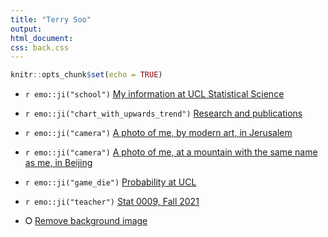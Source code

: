 ```yaml
---
title: "Terry Soo"
output: 
html_document: 
css: back.css
---
```



<link rel="apple-touch-icon" sizes="180x180" href="https://tsoo-math.github.io/apple-touch-icon.png">
<link rel="icon" type="image/png" sizes="32x32" href="https://tsoo-math.github.io/favicon-32x32.png">
<link rel="icon" type="image/png" sizes="16x16" href="https://tsoo-math.github.io/favicon-16x16.png">
<link rel="manifest" href="https://tsoo-math.github.io/site.webmanifest">



```r
knitr::opts_chunk$set(echo = TRUE)
```

* `r emo::ji("school")` [My information at UCL Statistical Science](https://www.ucl.ac.uk/statistics/dr-terry-soo)



*  `r emo::ji("chart_with_upwards_trend")` [Research and publications](https://tsoo-math.github.io/m3/research.html)



* `r emo::ji("camera")` [A photo of me, by modern art, in Jerusalem](https://tsoo-math.github.io/m3/tsrain.jpg)


* `r emo::ji("camera")` [A photo of me, at a mountain with the same name as me, in Beijing](https://tsoo-math.github.io/m3/terrysoo.htm)



* `r emo::ji("game_die")` [Probability at UCL](https://sites.google.com/view/probability-at-ucl/home?authuser=0)



* `r emo::ji("teacher")` [Stat 0009, Fall 2021](https://nbviewer.org/url/tsoo-math.github.io/ucl2/skeleton2021.ipynb)

* &#x2B58; [Remove background image](https://tsoo-math.github.io/index-noback.html)


